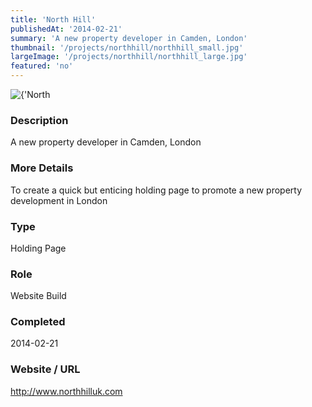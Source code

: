 ```yaml
---
title: 'North Hill'
publishedAt: '2014-02-21'
summary: 'A new property developer in Camden, London'
thumbnail: '/projects/northhill/northhill_small.jpg'
largeImage: '/projects/northhill/northhill_large.jpg'
featured: 'no'
---
```


<div className="relative w-full h-[400px] sm:h-[600px] md:h-[760px] lg:h-[920px]">
  <Image
    alt={'North Hill'}
    src={'/projects/northhill/northhill.jpg'}
    sizes="(max-width: 640px) 100%, 100%"
    fill={true}
    priority
    style={{
      objectFit: 'contain'
    }}
  />
</div>

### Description

A new property developer in Camden, London

### More Details

To create a quick but enticing holding page to promote a new property development in London

### Type

Holding Page

### Role

Website Build

### Completed
2014-02-21

### Website / URL
http://www.northhilluk.com


